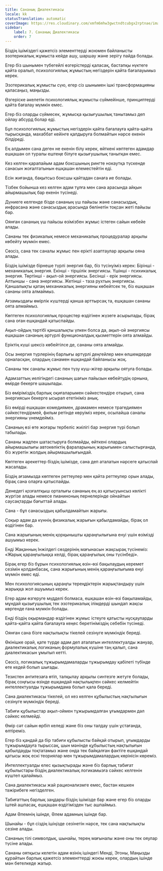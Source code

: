 ```yaml
---
title: Сананың Диалектикасы
locale: kk
statusTranslation: automatic
coverImage: https://res.cloudinary.com/xmfm6mhw3gwctndtcubgx2rptnae/image/upload/v1741354419/small_cover_la_gran_rebelion_28716e29d2.webp
sidebar:
    label: 7. Сананың Диалектикасы
    order: 7
---
```

Біздің ішіміздегі қажетсіз элементтерді жоюмен байланысты эзотерикалық жұмыста кейде ашу, шаршау және зерігу пайда болады.

Егер біз шынымен түбегейлі өзгерістерді қаласақ, бастапқы нүктеге қайта оралып, психологиялық жұмыстың негіздерін қайта бағалауымыз керек.

Эзотерикалық жұмысты сүю, егер сіз шынымен ішкі трансформацияны қаласаңыз, маңызды.

Өзгеріске әкелетін психологиялық жұмысты сүймейінше, принциптерді қайта бағалау мүмкін емес.

Егер біз оларды сүймесек, жұмысқа қызығушылық танытамыз деп ойлау абсурд болар еді.

Бұл психологиялық жұмыстың негіздерін қайта бағалауға қайта-қайта тырысқанда, махаббат кейінге қалдыруға болмайтын нәрсе екенін білдіреді.

Ең алдымен сана деген не екенін білу керек, өйткені көптеген адамдар ешқашан ол туралы ештеңе білуге қызығушылық танытқан емес.

Кез келген қарапайым адам боксшының рингте нокаутқа түскенде санасын жоғалтатынын ешқашан елеместейтін еді.

Есін жиғанда, бақытсыз боксшы қайтадан санаға ие болады.

Тізбек бойынша кез келген адам тұлға мен сана арасында айқын айырмашылық бар екенін түсінеді.

Дүниеге келгенде бізде сананың үш пайызы және санасыздық, инфрасана және санасыздық арасында бөлінетін тоқсан жеті пайызы бар.

Оянған сананың үш пайызы өзімізбен жұмыс істеген сайын көбейе алады.

Сананы тек физикалық немесе механикалық процедуралар арқылы көбейту мүмкін емес.

Сөзсіз, сана тек саналы жұмыс пен ерікті азаптаулар арқылы ояна алады.

Біздің ішімізде бірнеше түрлі энергия бар, біз түсінуіміз керек: Бірінші - механикалық энергия. Екінші - тіршілік энергиясы. Үшінші - психикалық энергия. Төртінші - ақыл-ой энергиясы. Бесінші - ерік энергиясы. Алтыншы - сана энергиясы. Жетінші - таза рухтың энергиясы. Қаншалықты қатаң механикалық энергияны көбейтсек те, біз ешқашан сананы оята алмаймыз.

Ағзамыздағы өмірлік күштерді қанша арттырсақ та, ешқашан сананы оята алмаймыз.

Көптеген психологиялық процестер өздігінен жүзеге асырылады, бірақ сана оған ешқандай қатыспайды.

Ақыл-ойдың тәртібі қаншалықты үлкен болса да, ақыл-ой энергиясы ешқашан сананың әртүрлі функционалдық қызметтерін оята алмайды.

Еріктің күші шексіз көбейтілсе де, сананы оята алмайды.

Осы энергия түрлерінің барлығы әртүрлі деңгейлер мен өлшемдерде орналасқан, олардың санамен ешқандай байланысы жоқ.

Сананы тек саналы жұмыс пен түзу күш-жігер арқылы оятуға болады.

Адамзаттың иелігіндегі сананың шағын пайызын көбейтудің орнына, өмірде бекерге шашылады.

Біз өміріміздің барлық оқиғаларымен сәйкестендіре отырып, сана энергиясын бекерге ысырап ететініміз анық.

Біз өмірді ешқашан комедиямен, драмамен немесе трагедиямен сәйкестендірмей, фильм ретінде көруіміз керек, осылайша саналы энергияны үнемдейміз.

Сананың өзі өте жоғары тербеліс жиілігі бар энергия түрі болып табылады.

Сананы жадпен шатастыруға болмайды, өйткені олардың айырмашылығы автокөліктің фараларының жарығымен салыстырғанда, біз жүретін жолдың айырмашылығындай.

Көптеген әрекеттер біздің ішімізде, сана деп аталатын нәрсеге қатыспай жасалады.

Біздің ағзамызда көптеген реттеулер мен қайта реттеулер орын алады, бірақ сана оларға қатыспайды.

Денедегі қозғалтқыш орталығы сананың ең аз қатысуынсыз көлікті жүргізе алады немесе пианиноның пернелерінде ойнайтын саусақтарды бағыттай алады.

Сана - бұл санасыздың қабылдамайтын жарығы.

Соқыр адам да күннің физикалық жарығын қабылдамайды, бірақ ол өздігінен бар.

Сана жарығының менің қорқынышты қараңғылығына енуі үшін өзімізді ашуымыз керек.

Енді Жақанның Інжілдегі сөздерінің мағынасын жақсырақ түсінеміз: «Жарық қараңғылыққа келді, бірақ қараңғылық оны түсінбеді».

Бірақ егер біз бұрын психологиялық өзін-өзі бақылаудың керемет сезімін қолданбасақ, сана жарығының менің қараңғылығыма енуі мүмкін емес еді.

Мен психологиясының қараңғы тереңдіктерін жарықтандыру үшін жарыққа жол ашуымыз керек.

Егер адам өзгеруге мүдделі болмаса, ешқашан өзін-өзі бақыламайды, мұндай қызығушылық тек эзотерикалық ілімдерді шындап жақсы көргенде ғана мүмкін болады.

Енді біздің оқырмандар өздігінен жұмыс істеуге қатысты нұсқауларды қайта-қайта қайта бағалауға кеңес беретініміздің себебін түсінеді.

Оянған сана бізге нақтылықты тікелей сезінуге мүмкіндік береді.

Өкінішке орай, қате түрде адам деп аталатын интеллектуалды жануар, диалектикалық логиканың формулалық күшіне таң қалып, сана диалектикасын ұмытып кетті.

Сөзсіз, логикалық тұжырымдамаларды тұжырымдау қабілеті түбінде өте кедей болып шығады.

Тезистен антитезаға өтіп, талқылау арқылы синтезге жетуге болады, бірақ соңғысы өзінде ешқандай нақтылықпен сәйкес келмейтін интеллектуалды тұжырымдама болып қала береді.

Сана диалектикасы тікелей, ол кез келген құбылыстың нақтылығын сезінуге мүмкіндік береді.

Табиғи құбылыстар ақыл-оймен тұжырымдалған ұғымдармен дәл сәйкес келмейді.

Өмір сәт сайын өрбіп келеді және біз оны талдау үшін ұстағанда, өлтіреміз.

Егер біз қандай да бір табиғи құбылысты байқай отырып, ұғымдарды тұжырымдауға тырыссақ, шын мәнінде құбылыстың нақтылығын қабылдауды тоқтатамыз және онда тек байқалған фактіге ешқандай қатысы жоқ ескі теориялар мен тұжырымдамалардың көрінісін көреміз.

Интеллектуалды елес қызықтырады және біз барлық табиғат құбылыстары біздің диалектикалық логикамызға сәйкес келгенін күштеп қалаймыз.

Сана диалектикасы жай рационализмге емес, бастан кешкен тәжірибеге негізделген.

Табиғаттың барлық заңдары біздің ішімізде бар және егер біз оларды іштей ашпасақ, ешқашан өздігімізден тыс ашпаймыз.

Адам Әлемнің ішінде, Әлем адамның ішінде бар.

Шынайы - бұл сіздің ішіңізде сезінетін нәрсе, тек сана нақтылықты сезіне алады.

Сананың тілі символдық, шынайы, терең мағыналы және оны тек ояулар түсіне алады.

Сананы оятқысы келетін адам өзінің ішіндегі Менді, Эгоны, Маңызды құрайтын барлық қажетсіз элементтерді жоюы керек, олардың ішінде мән бөтелкеде жатыр.

